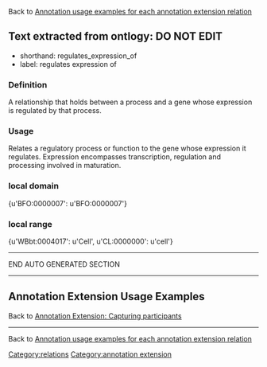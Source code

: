 Back to [http://wiki.geneontology.org/index.php/Annotation_usage_examples_for_each_annotation_extension_relation  Annotation usage examples for each annotation extension relation]

== Text extracted from ontlogy: DO NOT EDIT ==
* shorthand: regulates_expression_of
* label: regulates expression of
=== Definition ===
A relationship that holds between a process and a gene whose expression is regulated by that process.
=== Usage ===
Relates a regulatory process or function to the gene whose expression it regulates.  Expression encompasses transcription, regulation and processing involved in maturation.
=== local domain ===
{u'BFO:0000007': u'BFO:0000007'}
=== local range ===
{u'WBbt:0004017': u'Cell', u'CL:0000000': u'cell'}

-----
END AUTO GENERATED SECTION
-----


==Annotation Extension Usage Examples==

Back to [http://wiki.geneontology.org/index.php/Annotation_Extension:_Capturing_participants Annotation Extension: Capturing participants]


----

Back to [http://wiki.geneontology.org/index.php/Annotation_usage_examples_for_each_annotation_extension_relation  Annotation usage examples for each annotation extension relation]

[[Category:relations]]
[[Category:annotation extension]]